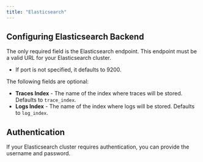 ```yaml
---
title: "Elasticsearch"
---
```


## Configuring Elasticsearch Backend

The only required field is the Elasticsearch endpoint. This endpoint must be a valid URL for your Elasticsearch cluster.

- If port is not specified, it defaults to 9200.

The following fields are optional:

- **Traces Index** - The name of the index where traces will be stored. Defaults to `trace_index`.
- **Logs Index** - The name of the index where logs will be stored. Defaults to `log_index`.

## Authentication

If your Elasticsearch cluster requires authentication, you can provide the username and password.
